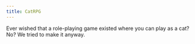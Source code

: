 ```yaml
---
title: CatRPG
---
```


Ever wished that a role-playing game existed where you can play as a cat? No? We tried to make it anyway. 
